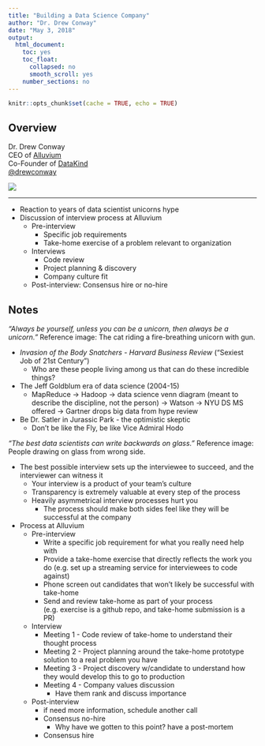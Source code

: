```yaml
---
title: "Building a Data Science Company"
author: "Dr. Drew Conway"
date: "May 3, 2018"
output: 
  html_document:
    toc: yes
    toc_float:
      collapsed: no
      smooth_scroll: yes
    number_sections: no
---
```


```r
knitr::opts_chunk$set(cache = TRUE, echo = TRUE)
```

## Overview

<div class="row">

<div class="col-md-6">
Dr. Drew Conway  
CEO of [Alluvium](https://alluvium.io/)  
Co-Founder of [DataKind](https://www.datakind.org/)  
[\@drewconway](https://twitter.com/drewconway)  
</div>

<div class="col-md-6">
![](images/conway.jpg)  
</div>

</div>

*** 

- Reaction to years of data scientist unicorns hype
- Discussion of interview process at Alluvium
    - Pre-interview
        - Specific job requirements
        - Take-home exercise of a problem relevant to organization
    - Interviews
        - Code review
        - Project planning & discovery
        - Company culture fit
    - Post-interview: Consensus hire or no-hire

## Notes

_"Always be yourself, unless you can be a unicorn, then always be a unicorn."_
Reference image: The cat riding a fire-breathing unicorn with gun.

- _Invasion of the Body Snatchers_ - _Harvard Business Review_ ("Sexiest Job of 21st Century") 
    - Who are these people living among us that can do these incredible things?
- The Jeff Goldblum era of data science (2004-15)
    - MapReduce -> Hadoop -> data science venn diagram (meant to describe the discipline, not the person) -> Watson -> NYU DS MS offered -> Gartner drops big data from hype review
- Be Dr. Satler in Jurassic Park - the optimistic skeptic
    - Don't be like the Fly, be like Vice Admiral Hodo

_"The best data scientists can write backwards on glass."_
Reference image: People drawing on glass from wrong side.

- The best possible interview sets up the interviewee to succeed, and the interviewer can witness it
    - Your interview is a product of your team's culture
    - Transparency is extremely valuable at every step of the process
    - Heavily asymmetrical interview processes hurt you 
        - The process should make both sides feel like they will be successful at the company

- Process at Alluvium
    - Pre-interview
        - Write a specific job requirement for what you really need help with
        - Provide a take-home exercise that directly reflects the work you do (e.g. set up a streaming service for interviewees to code against)
        - Phone screen out candidates that won't likely be successful with take-home
        - Send and review take-home as part of your process (e.g. exercise is a github repo, and take-home submission is a PR)
    - Interview
        - Meeting 1 - Code review of take-home to understand their thought process
        - Meeting 2 - Project planning around the take-home prototype solution to a real problem you have
        - Meeting 3 - Project discovery w/candidate to understand how they would develop this to go to production
        - Meeting 4 - Company values discussion
            - Have them rank and discuss importance
    - Post-interview
        - if need more information, schedule another call
        - Consensus no-hire
            - Why have we gotten to this point? have a post-mortem
        - Consensus hire
